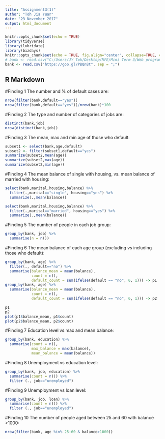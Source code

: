 ```yaml
---
title: "Assignment3(1)"
author: "Toh Jia Yuan"
date: "23 November 2017"
output: html_document
---
```


```r
knitr::opts_chunk$set(echo = TRUE)
library(tidyverse)
library(lubridate)
library(bizdays)
knitr::opts_chunk$set(echo = TRUE, fig.align="center", collapse=TRUE, cache=T)
# bank <- read.csv("C:/Users/JY Toh/Desktop/MFE/Mini Term 3/Web programming/bank.csv", sep=";")
bank <- read.csv("https://goo.gl/PBQnBt", sep = ";")
```

## R Markdown

#Finding 1
The number and % of default cases are: 

```r
nrow(filter(bank,default=="yes")) 
nrow(filter(bank,default=="yes"))/nrow(bank)*100
```

#Finding 2
The type and number of categories of jobs are: 

```r
distinct(bank,job)
nrow(distinct(bank,job))
```

#Finding 3
The mean, max and min age of those who default:

```r
subset1 <- select(bank,age,default)
subset2 <- filter(subset1,default=="yes")
summarize(subset2,mean(age)) 
summarize(subset2,max(age))
summarize(subset2,min(age)) 
```

#Finding 4
The mean balance of single with housing, vs. mean balance of married with housing:

```r
select(bank,marital,housing,balance) %>%
  filter(.,marital=="single", housing=="yes") %>%
  summarize(.,mean(balance))

select(bank,marital,housing,balance) %>%
  filter(.,marital=="married", housing=="yes") %>%
  summarize(.,mean(balance)) 
```

#Finding 5
The number of people in each job group:

```r
group_by(bank, job) %>% 
  summarise(n = n())
```

#Finding 6
The mean balance of each age group (excluding vs including those who default):

```r
group_by(bank, age) %>%
  filter(., default=="no") %>%
  summarise(balance_mean = mean(balance),
            count = n(),
            default_count = sum(ifelse(default == "no", 0, 1))) -> p1
group_by(bank, age) %>%
  summarise(balance_mean = mean(balance),
            count = n(),
            default_count = sum(ifelse(default == "no", 0, 1))) -> p2

p1
p2
plot(p1$balance_mean, p1$count)
plot(p2$balance_mean, p2$count)
```


#Finding 7
Education level vs max and mean balance:

```r
group_by(bank, education) %>%
  summarise(count = n(),
            max_balance = max(balance),
            mean_balance = mean(balance))
```

#Finding 8
Unemployment vs education level:

```r
group_by(bank, job, education) %>%
  summarise(count = n()) %>%
  filter (., job=="unemployed")
```

#Finding 9
Unemployment vs loan level: 

```r
group_by(bank, job, loan) %>%
  summarise(count = n()) %>%
  filter (., job=="unemployed")
```

#Finding 10
The number of people aged between 25 and 60 with balance >1000:

```r
nrow(filter(bank, age %in% 25:60 & balance>1000)) 
```
